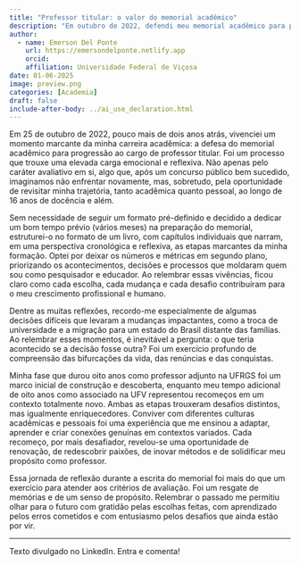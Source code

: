 ```yaml
---
title: "Professor titular: o valor do memorial acadêmico"
description: "Em outubro de 2022, defendi meu memorial acadêmico para progressão a professor titular, um marco que transcendeu a avaliação formal, transformando-se em uma profunda reflexão sobre minha trajetória de 16 anos de docência. Estruturado como um livro, o memorial narrou as etapas mais marcantes da minha formação, priorizando decisões, desafios e recomeços que moldaram minha identidade como educador e pesquisador."
author:
  - name: Emerson Del Ponte
    url: https://emersondelponte.netlify.app
    orcid: 
    affiliation: Universidade Federal de Viçosa
date: 01-06-2025
image: preview.png
categories: [Academia] 
draft: false 
include-after-body: ../ai_use_declaration.html
---
```


Em 25 de outubro de 2022, pouco mais de dois anos atrás, vivenciei um momento marcante da minha carreira acadêmica: a defesa do memorial acadêmico para progressão ao cargo de professor titular. Foi um processo que trouxe uma elevada carga emocional e reflexiva. Não apenas pelo caráter avaliativo em si, algo que, após um concurso público bem sucedido, imaginamos não enfrentar novamente, mas, sobretudo, pela oportunidade de revisitar minha trajetória, tanto acadêmica quanto pessoal, ao longo de 16 anos de docência e além.

Sem necessidade de seguir um formato pré-definido e decidido a dedicar um bom tempo prévio (vários meses) na preparação do memorial, estruturei-o no formato de um livro, com capítulos individuais que narram, em uma perspectiva cronológica e reflexiva, as etapas marcantes da minha formação. Optei por deixar os números e métricas em segundo plano, priorizando os acontecimentos, decisões e processos que moldaram quem sou como pesquisador e educador. Ao relembrar essas vivências, ficou claro como cada escolha, cada mudança e cada desafio contribuíram para o meu crescimento profissional e humano.

Dentre as muitas reflexões, recordo-me especialmente de algumas decisões difíceis que levaram a mudanças impactantes, como a troca de universidade e a migração para um estado do Brasil distante das famílias. Ao relembrar esses momentos, é inevitável a pergunta: o que teria acontecido se a decisão fosse outra? Foi um exercício profundo de compreensão das bifurcações da vida, das renúncias e das conquistas.

Minha fase que durou oito anos como professor adjunto na UFRGS foi um marco inicial de construção e descoberta, enquanto meu tempo adicional de oito anos como associado na UFV representou recomeços em um contexto totalmente novo. Ambas as etapas trouxeram desafios distintos, mas igualmente enriquecedores. Conviver com diferentes culturas acadêmicas e pessoais foi uma experiência que me ensinou a adaptar, aprender e criar conexões genuínas em contextos variados. Cada recomeço, por mais desafiador, revelou-se uma oportunidade de renovação, de redescobrir paixões, de inovar métodos e de solidificar meu propósito como professor.

Essa jornada de reflexão durante a escrita do memorial foi mais do que um exercício para atender aos critérios de avaliação. Foi um resgate de memórias e de um senso de propósito. Relembrar o passado me permitiu olhar para o futuro com gratidão pelas escolhas feitas, com aprendizado pelos erros cometidos e com entusiasmo pelos desafios que ainda estão por vir. \

------------------------------------------------------------------------

Texto divulgado no LinkedIn. Entra e comenta!
